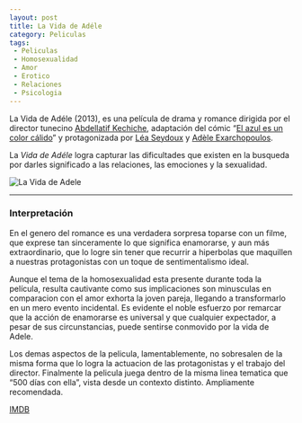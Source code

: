 ```yaml
---
layout: post
title: La Vida de Adéle
category: Peliculas
tags:
 - Peliculas
 - Homosexualidad
 - Amor
 - Erotico
 - Relaciones
 - Psicologia
---
```


La Vida de Adéle (2013), es una película de drama y romance dirigida por el director tunecino [Abdellatif Kechiche](https://en.wikipedia.org/wiki/Abdellatif_Kechiche), adaptación del cómic “[El azul es un color cálido](https://www.amazon.es/El-Azul-Color-C%C3%A1lido-Emoci%C3%B3nate/dp/8492902442)” y protagonizada por  [Léa Seydoux](http://www.imdb.com/name/nm2244205/) y [Adèle Exarchopoulos](https://en.wikipedia.org/wiki/Ad%C3%A8le_Exarchopoulos). 

La *Vida de Adéle* logra capturar las dificultades que existen en la busqueda por darles significado a las relaciones, las emociones y la sexualidad.

![La Vida de Adele](/Images/vidadeadele.png)

***

### Interpretación ###

En el genero del romance es una verdadera sorpresa toparse con un filme, que exprese tan sinceramente lo que significa enamorarse, y aun más extraordinario, que lo logre sin tener que recurrir a hiperbolas que maquillen a nuestras protagonistas con un toque de sentimentalismo ideal.

Aunque el tema de la homosexualidad esta presente durante toda la película, resulta cautivante como sus implicaciones son minusculas en comparacion con el amor exhorta la joven pareja, llegando a transformarlo en un mero evento incidental. Es evidente el noble esfuerzo por remarcar que la acción de enamorarse es universal y que cualquier expectador, a pesar de sus circunstancias, puede sentirse conmovido por la vida de Adele.

Los demas aspectos de la pelicula, lamentablemente, no sobresalen de la misma forma que lo logra la actuacion de las protagonistas y el trabajo del director. Finalmente la pelicula juega dentro de la misma linea tematica que “500 días con ella”, vista desde un contexto distinto. Ampliamente recomendada.

[IMDB](http://www.imdb.com/title/tt2278871/)
